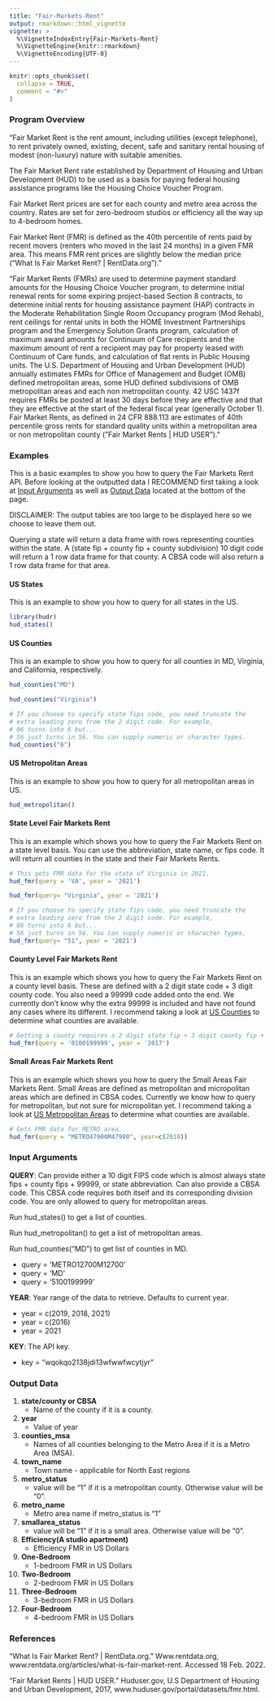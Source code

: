 ```yaml
---
title: "Fair-Markets-Rent"
output: rmarkdown::html_vignette
vignette: >
  %\VignetteIndexEntry{Fair-Markets-Rent}
  %\VignetteEngine{knitr::rmarkdown}
  %\VignetteEncoding{UTF-8}
---
```


```r
knitr::opts_chunk$set(
  collapse = TRUE,
  comment = "#>"
)
```

### Program Overview

"Fair Market Rent is the rent amount, including utilities (except telephone),
to rent privately owned, existing, decent, safe and sanitary rental housing of 
modest (non-luxury) nature with suitable amenities.

The Fair Market Rent rate established by Department of Housing and Urban 
Development (HUD) to be used as a basis for paying federal housing assistance
programs like the Housing Choice Voucher Program.

Fair Market Rent prices are set for each county and metro area across the
country. Rates are set for zero-bedroom studios or efficiency all the way
up to 4-bedroom homes.

Fair Market Rent (FMR) is defined as the 40th percentile of rents paid by 
recent movers (renters who moved in the last 24 months) in a given FMR area. 
This means FMR rent prices are slightly below the median price 
("What Is Fair Market Rent? | RentData.org")."


"Fair Market Rents (FMRs) are used to determine payment standard amounts for the
Housing Choice Voucher program, to determine initial renewal rents for some
expiring project-based Section 8 contracts, to determine initial rents for
housing assistance payment (HAP) contracts in the Moderate Rehabilitation Single
Room Occupancy program (Mod Rehab), rent ceilings for rental units in both the
HOME Investment Partnerships program and the Emergency Solution Grants program,
calculation of maximum award amounts for Continuum of Care recipients and the
maximum amount of rent a recipient may pay for property leased with Continuum of
Care funds, and calculation of flat rents in Public Housing units. The U.S.
Department of Housing and Urban Development (HUD) annually estimates FMRs for
Office of Management and Budget (OMB) defined metropolitan areas, some HUD
defined subdivisions of OMB metropolitan areas and each non metropolitan county.
42 USC 1437f requires FMRs be posted at least 30 days before they are effective
and that they are effective at the start of the federal fiscal year (generally
October 1). Fair Market Rents, as defined in 24 CFR 888.113 are estimates of
40th percentile gross rents for standard quality units within a metropolitan
area or non metropolitan county ("Fair Market Rents | HUD USER")."

### Examples

This is a basic examples to show you how to query the Fair Markets Rent API. Before
looking at the outputted data I RECOMMEND first taking a look at [Input Arguments][]
as well as [Output Data][] located at the bottom of the page.

DISCLAIMER: The output tables are too large to be displayed here so we choose to
leave them out.

Querying a state will return a data frame with rows representing counties 
within the state. A (state fip + county fip + county subdivision) 10 digit code
will return a 1 row data frame for that county. A CBSA code will also return a 1 
row data frame for that area. 

#### US States
This is an example to show you how to query for all states in the US.
```r
library(hudr)
hud_states()
```

#### US Counties 
This is an example to show you how to query for all counties in MD,
Virginia, and California, respectively.
```r
hud_counties("MD")

hud_counties("Virginia")

# If you choose to specify state fips code, you need truncate the 
# extra leading zero from the 2 digit code. For example,
# 06 turns into 6 but...
# 56 just turns in 56. You can supply numeric or character types.
hud_counties("6")
```

#### US Metropolitan Areas
This is an example to show you how to query for all metropolitan areas in US.
```r
hud_metropolitan()
```

#### State Level Fair Markets Rent
This is an example which shows you how to query the Fair Markets Rent on
a state level basis. You can use the abbreviation, state name, or fips code. It
will return all counties in the state and their Fair Markets Rents.
```r
# This gets FMR data for the state of Virginia in 2021.
hud_fmr(query = 'VA', year = '2021')

hud_fmr(query= "Virginia", year = '2021')

# If you choose to specify state fips code, you need truncate the 
# extra leading zero from the 2 digit code. For example,
# 06 turns into 6 but...
# 56 just turns in 56. You can supply numeric or character types.
hud_fmr(query= "51", year = '2021')
```

#### County Level Fair Markets Rent
This is an example which shows you how to query the Fair Markets Rent on a
county level basis. These are defined with a 2 digit state code + 3 digit county code.
You also need a 99999 code added onto the end. We currently don't know why the 
extra 99999 is included and have not found any cases where its different. I recommend
taking a look at [US Counties][] to determine what counties are available.
```r
# Getting a county requires a 2 digit state fip + 3 digit county fip + 99999
hud_fmr(query = '0100199999', year = '2017')
```

#### Small Areas Fair Markets Rent
This is an example which shows you how to query the Small Areas Fair Markets Rent.
Small Areas are defined as metropolitan and micropolitan areas which are defined in
CBSA codes. Currently we know how to query for metropolitan, but not sure for 
micropolitan yet. I recommend
taking a look at [US Metropolitan Areas][] to determine what counties are available.
```r
# Gets FMR data for METRO area.
hud_fmr(query = "METRO47900M47900", year=c(2018))
```

### Input Arguments

**QUERY**: Can provide either a 10 digit FIPS code which is almost always
  state fips + county fips + 99999, or state abbreviation. 
  Can also provide a CBSA code. This CBSA code requires both itself and its
  corresponding division code. You are only allowed to query for metropolitan areas.
  
  Run hud_states() to get a list of counties.
  
  Run hud_metropolitan() to get a list of metropolitan areas.
  
  Run hud_counties("MD") to get list of counties in MD.
  
  * query = 'METRO12700M12700'
  * query = 'MD'
  * query = '5100199999'

**YEAR**: Year range of the data to retrieve. Defaults to current year. 

  * year = c(2019, 2018, 2021)
  * year = c(2016)
  * year = 2021

**KEY**: The API key.

  * key = "wqokqo2138jdi13wfwwfwcytjyr"
  
### Output Data 

1) **state/county or CBSA**
    * Name of the county if it is a county.


2) **year** 
    * Value of year


3) **counties_msa**
    * Names of all counties belonging to the Metro Area if it is a Metro Area
    (MSA).


4) **town_name**
    * Town name - applicable for North East regions


5) **metro_status**
    * value will be "1" if it is a metropolitan county. Otherwise value will be
    "0".


6) **metro_name** 
    * Metro area name if metro_status is "1"


7) **smallarea_status** 
    * value will be "1" if it is a small area. Otherwise value will be "0".


8) **Efficiency(A studio apartment)** 
    * Efficiency FMR in US Dollars


9) **One-Bedroom** 
    * 1-bedroom FMR in US Dollars


10) **Two-Bedroom** 
    * 2-bedroom FMR in US Dollars


11) **Three-Bedroom** 
    * 3-bedroom FMR in US Dollars


12) **Four-Bedroom** 
    * 4-bedroom FMR in US Dollars
    

### References

"What Is Fair Market Rent? | RentData.org." Www.rentdata.org,
www.rentdata.org/articles/what-is-fair-market-rent. Accessed 18 Feb. 2022.

"Fair Market Rents | HUD USER." Huduser.gov, U.S Department of Housing and Urban
Development, 2017, www.huduser.gov/portal/datasets/fmr.html.
